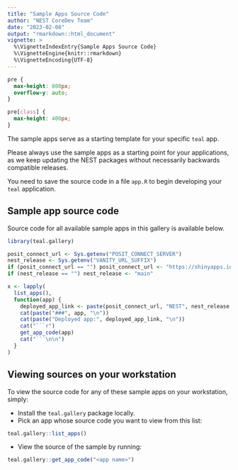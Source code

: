```yaml
---
title: "Sample Apps Source Code"
author: "NEST CoreDev Team"
date: "2023-02-08"
output: "rmarkdown::html_document"
vignette: >
  %\VignetteIndexEntry{Sample Apps Source Code}
  %\VignetteEngine{knitr::rmarkdown}
  %\VignetteEncoding{UTF-8}
---
```


```css
pre {
  max-height: 800px;
  overflow-y: auto;
}

pre[class] {
  max-height: 400px;
}
```

The sample apps serve as a starting template for your specific `teal` app.

Please always use the sample apps as a starting point for your applications, as we keep updating the NEST packages without necessarily backwards compatible releases.

You need to save the source code in a file `app.R` to begin developing your `teal` application.

## Sample app source code

Source code for all available sample apps in this gallery is available below.

```r
library(teal.gallery)

posit_connect_url <- Sys.getenv("POSIT_CONNECT_SERVER")
nest_release <- Sys.getenv("VANITY_URL_SUFFIX")
if (posit_connect_url == "") posit_connect_url <- "https://shinyapps.io"
if (nest_release == "") nest_release <- "main"

x <- lapply(
  list_apps(),
  function(app) {
    deployed_app_link <- paste(posit_connect_url, "NEST", nest_release, app, sep = "/")
    cat(paste("###", app, "\n"))
    cat(paste("Deployed app:", deployed_app_link, "\n"))
    cat("```r")
    get_app_code(app)
    cat("```\n\n")
  }
)
```

## Viewing sources on your workstation

To view the source code for any of these sample apps on your workstation, simply:

* Install the `teal.gallery` package locally.
* Pick an app whose source code you want to view from this list:
```r
teal.gallery::list_apps()
```
* View the source of the sample by running:
```r
teal.gallery::get_app_code("<app name>")
```
